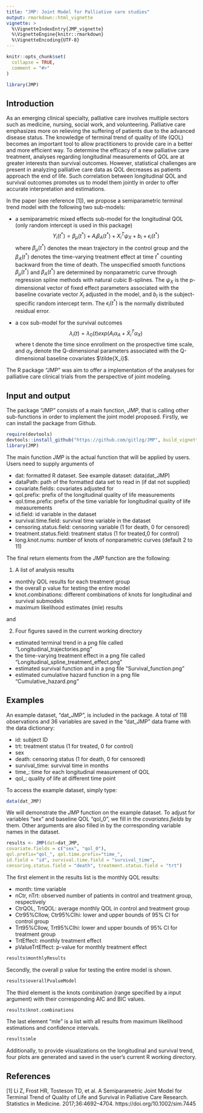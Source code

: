 ```yaml
---
title: "JMP: Joint Model for Palliative care studies"
output: rmarkdown::html_vignette
vignette: >
  %\VignetteIndexEntry{JMP_vignette}
  %\VignetteEngine{knitr::rmarkdown}
  %\VignetteEncoding{UTF-8}
---
```


```r
knitr::opts_chunk$set(
  collapse = TRUE,
  comment = "#>"
)

```

```r
library(JMP)
```

## Introduction
As an emerging clinical specialty, palliative care involves multiple sectors such as medicine, nursing, social work, and volunteering. Palliative care emphasizes more on relieving the suffering of patients due to the advanced disease status. The knowledge of terminal trend of quality of life (QOL) becomes an important tool to allow practitioners to provide care in a better and more efficient way. To determine the efficacy of a new palliative care treatment, analyses regarding longitudinal measurements of QOL are at greater interests than survival outcomes. However, statistical challenges are present in analyzing palliative care data as QOL decreases as patients approach the end of life. Such correlation between longitudinal QOL and survival outcomes promotes us to model them jointly in order to offer accurate interpretation and estimations.   
   
    
In the paper (see reference [1]), we propose a semiparametric terminal trend model with the following two sub-models:    

- a semiparametric mixed effects sub-model for the longitudinal QOL (only random intercept is used in this package)  
$$Y_i(t^*)=\beta_\mu(t^*)+A_i\beta_A(t^*)+X_i^T\psi_X+b_i+\epsilon_i(t^*)$$
where $\beta_\mu(t^*)$ denotes the mean trajectory in the control group and the $\beta_A(t^*)$ denotes the time-varying treatment effect at time $t^*$ counting backward from the time of death. The unspecified smooth functions $\beta_\mu(t^*)$ and $\beta_A(t^*)$ are determined by nonparametric curve through regression spline methods with natural cubic B-splines. The $\psi_X$ is the p-dimensional vector of fixed effect parameters associated with the baseline covariate vector $X_i$ adjusted in the model, and $b_i$ is the subject-specific random intercept term. The $\epsilon_i(t^*)$ is the normally distributed residual error. 
  
- a cox sub-model for the survival outcomes  
$$\lambda_i(t)=\lambda_0(t)exp(A_i\alpha_A+\tilde{X}_i^T\alpha_X)$$
where t denote the time since enrollment on the prospective time scale, and $\alpha_X$ denote the Q-dimensional parameters associated with the Q-dimensional baseline covariates $\tilde{X_i}$.  

  
The R package "JMP" was aim to offer a implementation of the analyses for palliative care clinical trials from the perspective of joint modeling.  

## Input and output
The package "JMP" consists of a main function, *JMP*, that is calling other sub-functions in order to implement the joint model proposed. Firstly, we can install the package from Github.    

```r
require(devtools)
devtools::install_github("https://github.com/gitlzg/JMP", build_vignettes = TRUE)
library(JMP)
```

The main function *JMP* is the actual function that will be applied by users. Users need to supply arguments of   

- dat: formatted R dataset. See example dataset: data(dat_JMP)  
- dataPath: path of the formatted data set to read in (if dat not supplied)  
- covariate.fields: covariates adjusted for  
- qol.prefix: prefix of the longitudinal quality of life measurements  
- qol.time.prefix: prefix of the time variable for longitudinal quality of life measurements  
- id.field: id variable in the dataset  
- survival.time.field: survival time variable in the dataset  
- censoring.status.field: censoring variable (1 for death, 0 for censored)  
- treatment.status.field: treatment status (1 for treated,0 for control)  
- long.knot.nums: number of knots of nonparametric curves (default 2 to 11)  

 
 The final return elements from the *JMP* function are the following:
 
 1. A list of analysis results

- monthly QOL results for each treatment group
- the overall p value for testing the entire model
- knot.combinations: different combinations of knots for longitudinal and survival submodels  
- maximum likelihood estimates (mle) results  

and  

 2. Four figures saved in the current working directory

- estimated terminal trend in a png file called "Longitudinal_trajectories.png"  
- the time-varying treatment effect in a png file called "Longitudinal_spline_treatment_effect.png"  
- estimated survival function and in a png file "Survival_function.png"  
- estimated cumulative hazard function in a png file "Cumulative_hazard.png"  



## Examples
An example dataset, "dat_JMP", is included in the package. A total of 118 observations and 36 variables are saved in the "dat_JMP" data frame with the data dictionary:  

- id: subject ID  
- trt: treatment status (1 for treated, 0 for control)
- sex  
- death: censoring status (1 for death, 0 for censored)  
- survival_time: survival time in months  
- time_: time for each longitudinal measurement of QOL  
- qol_: quality of life at different time point  


To access the example dataset, simply type:  
```r
data(dat_JMP)
```

We will demonstrate the *JMP* function on the example dataset. To adjust for variables "sex" and baseline QOL "qol_0", we fill in the *covariates.fields* by them. Other arguments are also filled in by the corresponding variable names in the dataset.   
```r
results <- JMP(dat=dat_JMP,
covariate.fields = c("sex", "qol_0"),
qol.prefix="qol_", qol.time.prefix="time_",
id.field = "id", survival.time.field = "survival_time",
censoring.status.field = "death", treatment.status.field = "trt")
```

The first element in the results list is the monthly QOL results:  

- month: time variable  
- nCtr, nTrt: observed number of patients in control and treatment group, respectively  
- CtrQOL, TrtQOL: average monthly QOL in control and treatment group  
- Ctr95%CIlow, Ctr95%CIhi: lower and upper bounds of 95% CI for control group  
- Trt95%CIlow, Trt95%CIhi: lower and upper bounds of 95% CI for treatment group  
- TrtEffect: monthly treatment effect  
- pValueTrtEffect: p-value for monthly treatment effect  
```r
results$monthlyResults
```

Secondly, the overall p value for testing the entire model is shown.
```r
results$overallPvalueModel
```

The third element is the knots combination (range specified by a input argument) with their corresponding AIC and BIC values.    
```r
results$knot.combinations
```

The last element "mle" is a list with all results from maximum likelihood estimations and confidence intervals.    
```r
results$mle
```

Additionally, to provide visualizations on the longitudinal and survival trend, four plots are generated and saved in the user's current R working directory.


## References
[1] Li Z, Frost HR, Tosteson TD, et al. A Semiparametric Joint Model for Terminal Trend of Quality of Life and Survival in Palliative Care Research. Statistics in Medicine. 2017;36:4692–4704. https://doi.org/10.1002/sim.7445
